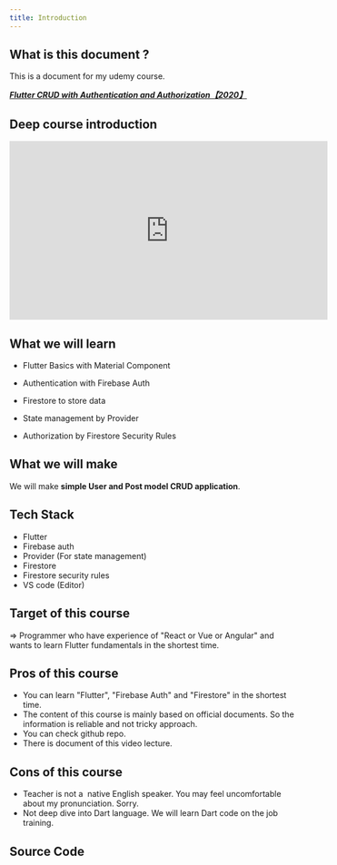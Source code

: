 ```yaml
---
title: Introduction
---
```



## What is this document ?
This is a document for my udemy course.

[_**Flutter CRUD with Authentication and Authorization【2020】**_](https://www.udemy.com/course/flutter-crud-with-authentication-and-authorization2020/?referralCode=3778DA3B16ABAE57F6C2)

## Deep course introduction
<div class="videoWrapper">
  <iframe width="560" height="315" src="https://www.youtube.com/embed/qM9YWxh-Mj4" frameborder="0" allow="accelerometer; autoplay; encrypted-media; gyroscope; picture-in-picture" allowfullscreen></iframe>
</div>

## What we will learn

- Flutter Basics with Material Component

- Authentication with Firebase Auth

- Firestore to store data

- State management by Provider

- Authorization by Firestore Security Rules

## What we will make

We will make **simple User and Post model CRUD application**.

## Tech Stack

- Flutter
- Firebase auth
- Provider (For state management)
- Firestore
- Firestore security rules
- VS code (Editor)

## Target of this course

=> Programmer who have experience of "React or Vue or Angular" and wants to learn Flutter fundamentals in the shortest time.

## Pros of this course
- You can learn "Flutter", "Firebase Auth" and "Firestore" in the shortest time.
- The content of this course is mainly based on official documents. So the information is reliable and not tricky approach.
- You can check github repo.
- There is document of this video lecture.

## Cons of this course

- Teacher is not a  native English speaker. You may feel uncomfortable about my pronunciation. Sorry.
- Not deep dive into Dart language. We will learn Dart code on the job training.


## Source Code
<Microlink url='https://github.com/KohheePeace/flutter_firebase_firestore_crud2a' />
